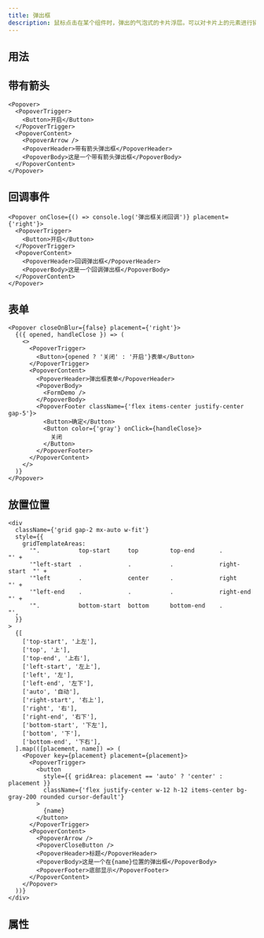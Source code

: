 ```yaml
---
title: 弹出框
description: 鼠标点击在某个组件时，弹出的气泡式的卡片浮层。可以对卡片上的元素进行操作。
---
```


## 用法

## 带有箭头

```tsx preview editable
<Popover>
  <PopoverTrigger>
    <Button>开启</Button>
  </PopoverTrigger>
  <PopoverContent>
    <PopoverArrow />
    <PopoverHeader>带有箭头弹出框</PopoverHeader>
    <PopoverBody>这是一个带有箭头弹出框</PopoverBody>
  </PopoverContent>
</Popover>
```

## 回调事件

```tsx preview editable
<Popover onClose={() => console.log('弹出框关闭回调')} placement={'right'}>
  <PopoverTrigger>
    <Button>开启</Button>
  </PopoverTrigger>
  <PopoverContent>
    <PopoverHeader>回调弹出框</PopoverHeader>
    <PopoverBody>这是一个回调弹出框</PopoverBody>
  </PopoverContent>
</Popover>
```

## 表单

```tsx preview editable
<Popover closeOnBlur={false} placement={'right'}>
  {({ opened, handleClose }) => (
    <>
      <PopoverTrigger>
        <Button>{opened ? '关闭' : '开启'}表单</Button>
      </PopoverTrigger>
      <PopoverContent>
        <PopoverHeader>弹出框表单</PopoverHeader>
        <PopoverBody>
          <FormDemo />
        </PopoverBody>
        <PopoverFooter className={'flex items-center justify-center gap-5'}>
          <Button>确定</Button>
          <Button color={'gray'} onClick={handleClose}>
            关闭
          </Button>
        </PopoverFooter>
      </PopoverContent>
    </>
  )}
</Popover>
```

## 放置位置

```tsx preview editable
<div
  className={'grid gap-2 mx-auto w-fit'}
  style={{
    gridTemplateAreas:
      '".           top-start     top         top-end       .            "' +
      '"left-start  .             .           .             right-start  "' +
      '"left        .             center      .             right        "' +
      '"left-end    .             .           .             right-end    "' +
      '".           bottom-start  bottom      bottom-end    .            "',
  }}
>
  {[
    ['top-start', '上左'],
    ['top', '上'],
    ['top-end', '上右'],
    ['left-start', '左上'],
    ['left', '左'],
    ['left-end', '左下'],
    ['auto', '自动'],
    ['right-start', '右上'],
    ['right', '右'],
    ['right-end', '右下'],
    ['bottom-start', '下左'],
    ['bottom', '下'],
    ['bottom-end', '下右'],
  ].map(([placement, name]) => (
    <Popover key={placement} placement={placement}>
      <PopoverTrigger>
        <button
          style={{ gridArea: placement == 'auto' ? 'center' : placement }}
          className={'flex justify-center w-12 h-12 items-center bg-gray-200 rounded cursor-default'}
        >
          {name}
        </button>
      </PopoverTrigger>
      <PopoverContent>
        <PopoverArrow />
        <PopoverCloseButton />
        <PopoverHeader>标题</PopoverHeader>
        <PopoverBody>这是一个在{name}位置的弹出框</PopoverBody>
        <PopoverFooter>底部显示</PopoverFooter>
      </PopoverContent>
    </Popover>
  ))}
</div>
```

## 属性

<PropsTable componentName="Popover" />
